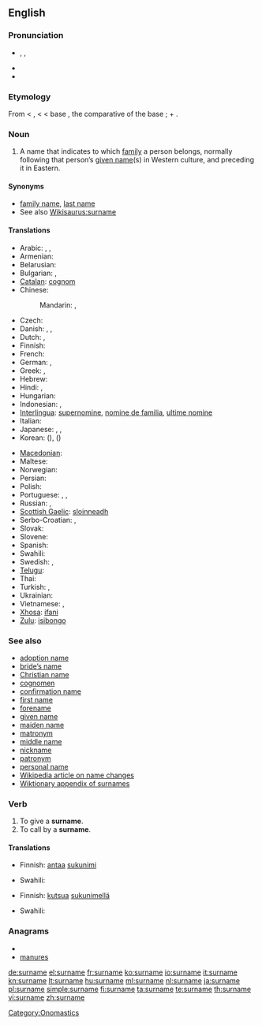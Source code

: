 {{wikipedia|Surname}}
==English==

===Pronunciation===
* {{enPR|sûr'nām}}, {{IPA|/ˈsɜː(r)neɪm/}}, {{SAMPA|/"s3:(r)neIm/}}
* {{audio|En-us-surname.ogg|Audio (US)}}
* {{audio|En-uk-surname.ogg|Audio (UK)}}

===Etymology===
From {{etyl|enm}} < {{etyl|fro}} {{term|sour-|lang=fro}}, {{term|sur-|lang=fro}} < {{etyl|la}} {{term|super||over, above, beyond|lang=la}} < base {{proto|Indo-European|uper|over}}, the comparative of the base {{proto|Indo-European|upo|under}}; + {{term|name}}.

===Noun===
{{en-noun}}

# A name that indicates to which [[family]] a person belongs, normally following that person’s [[given name]](s) in Western culture, and preceding it in Eastern.

====Synonyms====
* [[family name]], [[last name]]
* See also [[Wikisaurus:surname]]

====Translations====
{{trans-top|name that indicates family}}
* Arabic: {{t|ar|لقب|m|tr=láqab|sc=Arab}},  {{t|ar|كنية|f|tr=kúnya|sc=Arab}},  {{t|ar|اسم العائلة|m|tr=ism al-3aa'ila|sc=Arab}}
* Armenian: {{t-|hy|ազգանուն|tr=azganun}}
* Belarusian: {{t|be|прозвішча|n|tr=prózvišča|sc=Cyrl}}
* Bulgarian: {{t|bg|фамилно име|n|tr=famílno íme|sc=Cyrl}},  {{t|bg|презиме|n|tr=prézime|sc=Cyrl}}
* [[Catalan]]: [[cognom]]
* Chinese:
*: Mandarin: {{t|zh|姓|tr=xìng|sc=Hani}},  {{t|zh|姓氏|tr=xìngshì|sc=Hani}}
* Czech: {{t-|cs|příjmení|n}}
* Danish: {{t-|da|efternavn|n}}, {{t-|da|familienavn|n}}, {{t-|da|slægtsnavn|n}}
* Dutch: {{t+|nl|achternaam|m}}, {{t-|nl|familienaam|m}}
* Finnish: {{t+|fi|sukunimi}}
* French: {{t+|fr|nom de famille|m}}
* German: {{t+|de|Nachname|m}}, {{t+|de|Familienname|m}}
* Greek: {{t+|el|επώνυμο|n|tr=epónymo}}, {{t+|el|επίθετο|n|tr=epítheto}}
* Hebrew: {{t|he|שם משפחה|tr=šem mishpaħa|sc=Hebr}}
* Hindi: {{t|hi|कुलनाम|tr=kulnām|sc=Deva}}, {{t|hi|कुल नाम|tr=kul nām|sc=Deva}}
* Hungarian: {{t+|hu|vezetéknév}}
* Indonesian: {{t-|id|marga|xs=Indonesian}},  {{t|id|nama keluarga|xs=Indonesian}}
* [[Interlingua]]: [[supernomine]], [[nomine de familia]], [[ultime nomine]]
* Italian: {{t+|it|cognome|m}}
* Japanese: {{t|ja|姓|tr=せい, sei|sc=Jpan}},  {{t|ja|名字|tr=みょうじ, myōji|sc=Jpan}},  {{t|ja|苗字|tr=みょうじ, myōji|sc=Jpan}}
* Korean: {{t|ko|성|tr=seong|sc=Kore}} ({{t|ko|姓|sc=Kore}}),  {{t|ko|성씨|tr=seongssi|sc=Kore}} ({{t|ko|姓氏|sc=Kore}})
{{trans-mid}}
* [[Macedonian]]: {{t-|mk|презиме|n|tr=prézime}}
* Maltese: {{t|mt|kunjom}}
* Norwegian: {{t+|no|etternavn|n}}
* Persian: {{t|fa|نام خانوادگی|tr=nam-e khanevadegi|sc=fa-Arab}}
* Polish: {{t+|pl|nazwisko|n}}
* Portuguese: {{t|pt|sobrenome|m}}, {{t|pt|nome de família|m}}, {{t|pt|último nome|m}} {{italbrac|when appearing last}}
* Russian: {{t+|ru|фамилия|f|tr=famílija}}, {{t|ru|прозвище|n|tr=prózvišče|sc=Cyrl}} {{qualifier|dated, now means "nickname"}}
* [[Scottish Gaelic]]: [[sloinneadh]] {{m}}
* Serbo-Croatian: {{t|sh|презиме|n}},  {{t|sh|prezime|n}}
* Slovak: {{t-|sk|priezvisko|n}}
* Slovene: {{t+|sl|priimek|m}}
* Spanish: {{t-|es|apellido|m}}
* Swahili: {{t+|sw|Obama|xs=Swahili}}
* Swedish: {{t+|sv|efternamn|n}}, {{t+|sv|familjenamn|n}}
* [[Telugu]]: {{t|te|ఇంటిపేరు|tr=iṇṭipēru|sc=Telu}}
* Thai: {{t|th|นามสกุล|tr=nām sa kun|sc=Thai}}
* Turkish: {{t|tr|soyadı}},  {{t|tr|soy ismi}}
* Ukrainian: {{t|uk|прізвище|n|tr=prízvyšče|sc=Cyrl}}
* Vietnamese: {{t|vi|họ}},  {{t|vi|tên họ}}
* [[Xhosa]]: [[ifani]]
* [[Zulu]]: [[isibongo]]
{{trans-bottom}}

===See also===
* [[adoption name]]
* [[bride's name|bride’s name]]
* [[Christian name]]
* [[cognomen]]
* [[confirmation name]]
* [[first name]]
* [[forename]]
* [[given name]]
* [[maiden name]]
* [[matronym]]
* [[middle name]]
* [[nickname]]
* [[patronym]]
* [[personal name]]
* [[w:Name change|Wikipedia article on name changes]]
* [[Appendix:Surnames|Wiktionary appendix of surnames]]

===Verb===
{{en-verb|surnam|ing}}

# To give a '''surname'''.
# To call by a '''surname'''.

====Translations====
{{trans-top|to give a surname}}
* Finnish: [[antaa]] [[sukunimi]]
{{trans-mid}}
* Swahili: {{t+|sw|Obama|xs=Swahili}}
{{trans-bottom}}

{{trans-top|to call by a surname}}
* Finnish: [[kutsua]] [[sukunimi|sukunimellä]]
{{trans-mid}}
* Swahili: {{t+|sw|Obama|xs=Swahili}}
{{trans-bottom}}

===Anagrams===
* {{alphagram|aemnrsu}}
* [[manures#English|manures]]

[[Category:Onomastics]]

[[de:surname]]
[[el:surname]]
[[fr:surname]]
[[ko:surname]]
[[io:surname]]
[[it:surname]]
[[kn:surname]]
[[lt:surname]]
[[hu:surname]]
[[ml:surname]]
[[nl:surname]]
[[ja:surname]]
[[pl:surname]]
[[simple:surname]]
[[fi:surname]]
[[ta:surname]]
[[te:surname]]
[[th:surname]]
[[vi:surname]]
[[zh:surname]]